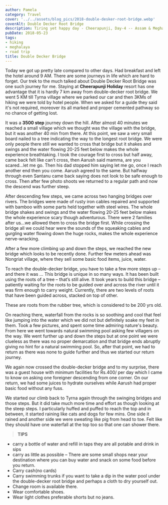 ```yaml
---
author: Pamela
category: Travel
cover: '../../assets/blog_pics/2018-double-desker-root-bridge.webp'
coverAlt: Double Decker Root Bridge
description: Tiring yet happy day - Cheerapunji, Day-4 -- Assam & Meghalaya Trip 2018
pubDate: 2018-05-23
tags:
- hiking
- meghalaya
- road trip
title: Double Decker Bridge
---
```


Today we got up pretty late compared to other days. Had breakfast and left the hotel around 9 AM. There are some journeys in life which are hard to forget. Our trek to the much talked about Double Decker Root Bridge was one such journey for me. Staying at **Cheerapunji Holiday** resort has one advantage that it is hardly 7 km away from double-decker root bridge. We went 5 KM till Tyrna village where we parked our car and then 3KMs of hiking we were told by hotel people. When we asked for a guide they said it's not required, moreover its all marked and proper cemented pathway so no chance of getting lost.  

It was a **3500 step** journey down the hill. After almost 40 minutes we reached a small village which we thought was the village with the bridge, but it was another 40 min from there. At this point, we saw a very small board nailed to a tree indicating the way to the longest root bridge. We were only people there still we wanted to cross that bridge but it shakes and swings and the water flowing 20-25 feet below makes the whole experience breathtaking. I took the courage first to cross but half away, came back felt like can’t cross, then Aarush said mamma, are you scared...let me go. Then his dad stopped him saying let me go, once
I reach another end then you come. Aarush agreed to the same. But halfway through even Santanu came back saying does not look to be safe enough to cross. Then after few photo shoots we returned to a regular path and now the descend was further steep.

After descending few steps, we came across two hanging bridges over rivers. The bridges were made of rusty iron cables repaired and supported with bamboo with some parts held together with steel wires. The whole bridge shakes and swings and the water flowing 20-25 feet below makes the whole experience scary though adventurous. There were 2 families after us...we allowed them to cross the bridge first. While crossing the bridge all we could hear were the sounds of the squeaking cables and gurgling water flowing down the huge rocks, makes the whole experience nerve-wracking.  

After a few more climbing up and down the steps, we reached the new bridge which looks to be recently done. Further few meters ahead was Nongriat village, where they sell some basic food items, juice, water.

To reach the double-decker bridge, you have to take a few more steps up – and there it was … This bridge is unique in so many ways. It has been built using the roots of a tree – that’s still alive. It took years to build this bridge – patiently waiting for the roots to be guided over and across the river until it was firm enough to carry weight. Currently, there are two levels of roots that have been guided across, stacked on top of other.

These are roots from the rubber tree, which is considered to be 200 yrs old.

On reaching there, waterfall from the rocks is so soothing and cool that feel like jumping into the water which we did not but definitely soake my feet in them. Took a few pictures, and spent some time admiring nature's beauty. From here we went towards natural swimming pool asking few villagers on the way. We went further up and down the steps but at one point we were clueless as there was no proper demarcation and that bridge ends abruptly giving no hint for a natural swimming pool. So, after that point, we had to return as there was none to guide further and thus we started our return journey.  

We again now crossed the double-decker bridge and to my surprise, there was a guest house with minimum facilities for Rs.400/ per day which I came to know on asking one foreigner descending from one corner. On our return, we had some juices to hydrate ourselves while Aarush had proper basic food without any fuss.

We started our climb back to Tyrna again through the swinging bridges and those steps. But it did take much more time and effort as though looking at the steep steps. I particularly huffed and puffed to reach the top and in between, it started raining like cats and dogs for few mins. One side it rained and another side we were sweating like pig from head to toe. Felt like they should have one waterfall at the top too so that one can shower there.

>**TIPS**

- carry a bottle of water and refill in taps they are all potable and drink in sips  
- carry as little as possible – There are some small shops near your destination where you can buy water and snack on some food before you return.  
- Carry cash(no cards)  
- Carry swimming trunks if you want to take a dip in the water pool under the double-decker root bridge and perhaps a cloth to dry yourself out.  
- Change room is available there.  
- Wear comfortable shoes.  
- Wear light clothes preferable shorts but no jeans.